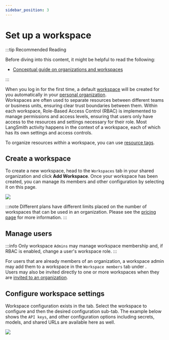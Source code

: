 ```yaml
---
sidebar_position: 3
---
```



# Set up a workspace

:::tip Recommended Reading

Before diving into this content, it might be helpful to read the following:

- [Conceptual guide on organizations and workspaces](../../concepts/admin)

:::

When you log in for the first time, a default [workspace](../../concepts/admin/admin.mdx#workspaces) will be created for you automatically in your [personal organization](./set_up_organization#personal-vs-shared-organizations).  
Workspaces are often used to separate resources between different teams or business units, ensuring clear trust boundaries between them. Within each workspace, Role-Based Access Control (RBAC) is implemented to manage permissions and access levels, ensuring that users only have access to the resources and settings necessary for their role. Most LangSmith activity happens in the context of a workspace, each of which has its own settings and access controls.

To organize resources _within_ a workspace, you can use [resource tags](./set_up_resource_tags).

## Create a workspace

To create a new workspace, head to the <RegionalUrl text='Settings page' suffix='/settings'/> `Workspaces` tab in your shared organization and click **Add Workspace**.
Once your workspace has been created, you can manage its members and other configuration by selecting it on this page.

![](../static/create_workspace.png)

:::note
Different plans have different limits placed on the number of workspaces that can be used in an organization.
Please see the [pricing page](../../pricing) for more information.
:::

## Manage users

:::info
Only workspace `Admins` may manage workspace membership and, if RBAC is enabled, change a user's workspace role.
:::

For users that are already members of an organization, a workspace admin may add them to a workspace in the `Workspace members` tab under <RegionalUrl text='workspace settings page' suffix='/settings/workspaces'/>.  
Users may also be invited directly to one or more workspaces when they are [invited to an organization](./set_up_organization.mdx#manage-users).

## Configure workspace settings

Workspace configuration exists in the <RegionalUrl text='workspace settings page' suffix='/settings/workspaces'/> tab. Select the workspace to configure and then the desired configuration sub-tab. The example below shows the `API keys`, and other configuration options including secrets, models, and shared URLs are available here as well.

![](../static/workspace_settings.png)
